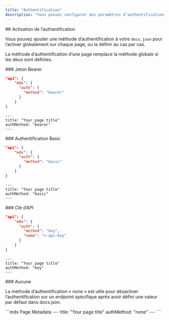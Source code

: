 ```yaml
---
title: "Authentification"
description: "Vous pouvez configurer des paramètres d’authentification pour permettre aux utilisateurs d’utiliser leurs propres clés d’API réelles."
---
```




<div id="enabling-authentication">
  ## Activation de l’authentification
</div>

Vous pouvez ajouter une méthode d’authentification à votre `docs.json` pour l’activer globalement sur chaque page, ou la définir au cas par cas.

La méthode d’authentification d’une page remplace la méthode globale si les deux sont définies.

<div id="bearer-token">
  ### Jeton Bearer
</div>

<CodeGroup>

```json docs.json
"api": {
    "mdx": {
      "auth": {
        "method": "bearer"
      }
    }
}
```

```mdx Page Metadata
---
title: "Your page title"
authMethod: "bearer"
---
```

</CodeGroup>

<div id="basic-authentication">
  ### Authentification Basic
</div>

<CodeGroup>

```json docs.json
"api": {
    "mdx": {
      "auth": {
        "method": "basic"
      }
    }
}
```

```mdx Page Metadata
---
title: "Your page title"
authMethod: "basic"
---
```

</CodeGroup>

<div id="api-key">
  ### Clé d’API
</div>

<CodeGroup>

```json docs.json
"api": {
    "mdx": {
      "auth": {
        "method": "key",
        "name": "x-api-key"
      }
    }
}
```

```mdx Page Metadata
---
title: "Your page title"
authMethod: "key"
---
```

</CodeGroup>

<div id="none">
  ### Aucune
</div>

La méthode d’authentification « none » est utile pour désactiver l’authentification sur un endpoint spécifique après avoir défini une valeur par défaut dans docs.json.

<CodeGroup>
```mdx Page Metadata
---
title: "Your page title"
authMethod: "none"
---
```
</CodeGroup>
